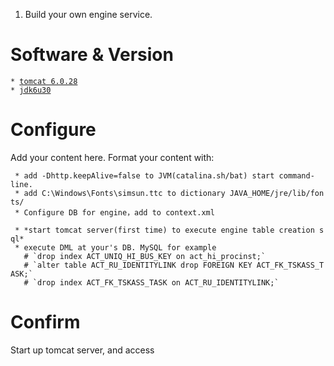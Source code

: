 #Build your own engine service.

= Software & Version =
 * [http://archive.apache.org/dist/tomcat/tomcat-6/v6.0.28/bin/apache-tomcat-6.0.28.tar.gz tomcat 6.0.28]
 * [http://download.oracle.com/otn-pub/java/jdk/6u30-b12/jdk-6u30-linux-x64.bin jdk6u30]

= Configure =

Add your content here.  Format your content with:
  * add -Dhttp.keepAlive=false to JVM(catalina.sh/bat) start command-line.
  * add C:\Windows\Fonts\simsun.ttc to dictionary JAVA_HOME/jre/lib/fonts/
  * Configure DB for engine，add to context.xml
   {{{<Environment name="jdbcpool.property" value="portNumber=<port>:password=<your password>:user=<your username>:serverName=<host ip/name>:databaseName=<dbname>" type="java.lang.String"/>}}}
  * *start tomcat server(first time) to execute engine table creation sql*
  * execute DML at your's DB. MySQL for example 
    # `drop index ACT_UNIQ_HI_BUS_KEY on act_hi_procinst;`
    # `alter table ACT_RU_IDENTITYLINK drop FOREIGN KEY ACT_FK_TSKASS_TASK;`
    # `drop index ACT_FK_TSKASS_TASK on ACT_RU_IDENTITYLINK;`

= Confirm =
Start up tomcat server, and access {{{http://<host>:<port>/<contextPath>/BPMWebService?wsdl}}}